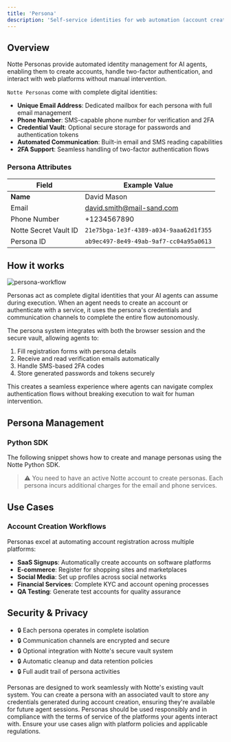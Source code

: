 ```yaml
---
title: 'Persona'
description: 'Self-service identities for web automation (account creation, 2FA,etc.)'
---
```



## Overview

Notte Personas provide automated identity management for AI agents, enabling them to create accounts, handle two-factor authentication, and interact with web platforms without manual intervention.


`Notte Personas` come with complete digital identities:

- **Unique Email Address**: Dedicated mailbox for each persona with full email management
- **Phone Number**: SMS-capable phone number for verification and 2FA
- **Credential Vault**: Optional secure storage for passwords and authentication tokens
- **Automated Communication**: Built-in email and SMS reading capabilities
- **2FA Support**: Seamless handling of two-factor authentication flows

### Persona Attributes

| Field        | Example Value |
|--------------|---------------|
| **Name**         | David Mason|
| Email        | david.smith@mail-sand.com |
| Phone Number | +1234567890 |
| Notte Secret Vault ID | `21e75bga-1e3f-4389-a034-9aaa62d1f355` |
| Persona ID   | `ab9ec497-8e49-49ab-9af7-cc04a95a0613` |


## How it works

![persona-workflow](/images/persona-workflow.png)

Personas act as complete digital identities that your AI agents can assume during execution. When an agent needs to create an account or authenticate with a service, it uses the persona's credentials and communication channels to complete the entire flow autonomously.

The persona system integrates with both the browser session and the secure vault, allowing agents to:
1. Fill registration forms with persona details
2. Receive and read verification emails automatically
3. Handle SMS-based 2FA codes
4. Store generated passwords and tokens securely

This creates a seamless experience where agents can navigate complex authentication flows without breaking execution to wait for human intervention.

## Persona Management

### Python SDK

The following snippet shows how to create and manage personas using the Notte Python SDK.

> ⚠️ You need to have an active Notte account to create personas. Each persona incurs additional charges for the email and phone services.

<PersonaPython />


## Use Cases

### Account Creation Workflows
Personas excel at automating account registration across multiple platforms:
- **SaaS Signups**: Automatically create accounts on software platforms
- **E-commerce**: Register for shopping sites and marketplaces
- **Social Media**: Set up profiles across social networks
- **Financial Services**: Complete KYC and account opening processes
- **QA Testing**: Generate test accounts for quality assurance

## Security & Privacy

- 🔒 Each persona operates in complete isolation
- 🔒 Communication channels are encrypted and secure
- 🔒 Optional integration with Notte's secure vault system
- 🔒 Automatic cleanup and data retention policies
- 🔒 Full audit trail of persona activities

<Tip>
Personas are designed to work seamlessly with Notte's existing vault system. You can create a persona with an associated vault to store any credentials generated during account creation, ensuring they're available for future agent sessions.
</Tip>

<Warning>
Personas should be used responsibly and in compliance with the terms of service of the platforms your agents interact with. Ensure your use cases align with platform policies and applicable regulations.
</Warning>